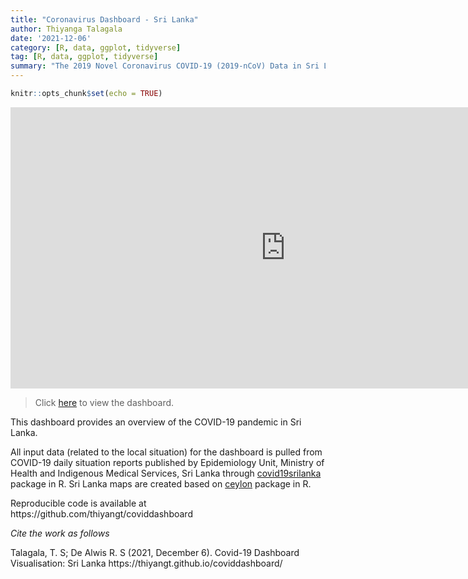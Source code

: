 ```yaml
---
title: "Coronavirus Dashboard - Sri Lanka"
author: Thiyanga Talagala
date: '2021-12-06'
category: [R, data, ggplot, tidyverse]
tag: [R, data, ggplot, tidyverse]
summary: "The 2019 Novel Coronavirus COVID-19 (2019-nCoV) Data in Sri Lanka"
---
```


```r
knitr::opts_chunk$set(echo = TRUE)
```


<iframe width="880" height="450" src="https://www.youtube.com/embed/fHypdnkr4_c" title="YouTube video player" frameborder="0" allow="accelerometer; autoplay; clipboard-write; encrypted-media; gyroscope; picture-in-picture" allowfullscreen></iframe>

>
<div class="alert alert-info">
  <strong></strong> Click [here](https://thiyangt.github.io/coviddashboard/) to view the dashboard.
</div>




This dashboard provides an overview of the COVID-19 pandemic in Sri Lanka. 

All input data (related to the local situation) for the dashboard is pulled from COVID-19 daily situation reports published by Epidemiology Unit, Ministry of Health and Indigenous Medical Services, Sri Lanka through [covid19srilanka](https://github.com/thiyangt/covid19srilanka) package in R. Sri Lanka maps are created based on [ceylon](https://github.com/thiyangt/ceylon) package in R.




Reproducible code is available at https://github.com/thiyangt/coviddashboard

*Cite the work as follows*

Talagala, T. S; De Alwis R. S (2021, December 6). Covid-19 Dashboard Visualisation: Sri Lanka https://thiyangt.github.io/coviddashboard/
